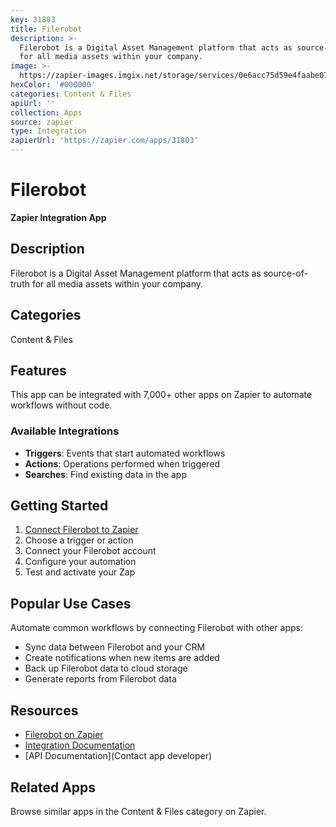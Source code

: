 ```yaml
---
key: 31803
title: Filerobot
description: >-
  Filerobot is a Digital Asset Management platform that acts as source-of-truth
  for all media assets within your company.
image: >-
  https://zapier-images.imgix.net/storage/services/0e6acc75d59e4faabe07bd7ce0d2af18.png?auto=format%2Ccompress&ixlib=python-3.0.0&q=50
hexColor: '#000000'
categories: Content & Files
apiUrl: ''
collection: Apps
source: zapier
type: Integration
zapierUrl: 'https://zapier.com/apps/31803'
---
```

# Filerobot

**Zapier Integration App**

## Description

Filerobot is a Digital Asset Management platform that acts as source-of-truth for all media assets within your company.

## Categories

Content & Files

## Features

This app can be integrated with 7,000+ other apps on Zapier to automate workflows without code.

### Available Integrations

- **Triggers**: Events that start automated workflows
- **Actions**: Operations performed when triggered
- **Searches**: Find existing data in the app

## Getting Started

1. [Connect Filerobot to Zapier](https://zapier.com/apps/31803)
2. Choose a trigger or action
3. Connect your Filerobot account
4. Configure your automation
5. Test and activate your Zap

## Popular Use Cases

Automate common workflows by connecting Filerobot with other apps:

- Sync data between Filerobot and your CRM
- Create notifications when new items are added
- Back up Filerobot data to cloud storage
- Generate reports from Filerobot data

## Resources

- [Filerobot on Zapier](https://zapier.com/apps/31803)
- [Integration Documentation](https://zapier.com/apps/31803/integrations)
- [API Documentation](Contact app developer)

## Related Apps

Browse similar apps in the Content & Files category on Zapier.
